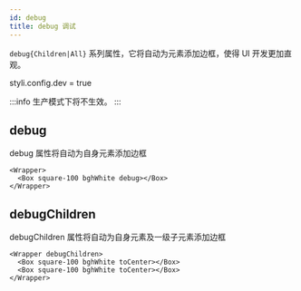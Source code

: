 ```yaml
---
id: debug
title: debug 调试
---
```


`debug{Children|All}` 系列属性，它将自动为元素添加边框，使得 UI 开发更加直观。

styli.config.dev = true

:::info
生产模式下将不生效。
:::

## debug

debug 属性将自动为自身元素添加边框

```tsx live
<Wrapper>
  <Box square-100 bghWhite debug></Box>
</Wrapper>
```

## debugChildren

debugChildren 属性将自动为自身元素及一级子元素添加边框

```tsx live
<Wrapper debugChildren>
  <Box square-100 bghWhite toCenter></Box>
  <Box square-100 bghWhite toCenter></Box>
</Wrapper>
```
